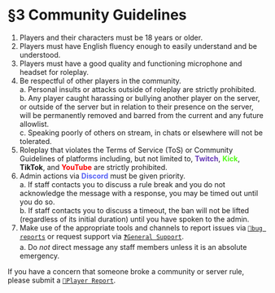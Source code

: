 # §3 Community Guidelines

1. Players and their characters must be 18 years or older.
2. Players must have English fluency enough to easily understand and be understood.
3. Players must have a good quality and functioning microphone and headset for roleplay.
4. Be respectful of other players in the community.\
a. Personal insults or attacks outside of roleplay are strictly prohibited.\
b. Any player caught harassing or bullying another player on the server, or outside of the server but in relation to their presence on the server, will be permanently removed and barred from the current and any future allowlist.\
c. Speaking poorly of others on stream, in chats or elsewhere will not be tolerated. 
5. Roleplay that violates the Terms of Service (ToS) or Community Guidelines of platforms including, but not limited to, <font color="#6739B7">**Twitch**</font>, <font color="#52FB18">**Kick**</font>, **TikTok**, and <font color="#FE0000">**YouTube**</font> are strictly prohibited.
6. Admin actions via <font color="#5661F5">**Discord**</font> must be given priority.\
a. If staff contacts you to discuss a rule break and you do not acknowledge the message with a response, you may be timed out until you do so.\
b. If staff contacts you to discuss a timeout, the ban will not be lifted (regardless of its initial duration) until you have spoken to the admin. 
7. Make use of the appropriate tools and channels to report issues via [`💭bug reports`](https://discord.com/channels/1083964697532973157/1185063163385872446) or request support via [`❓General Support`](https://discord.com/channels/1083964697532973157/1083965258240110594).\
a. Do *not* direct message any staff members unless it is an absolute emergency. 

If you have a concern that someone broke a community or server rule, please submit a [`🚨Player Report`](https://discord.com/channels/1083964697532973157/1083965258240110594).
